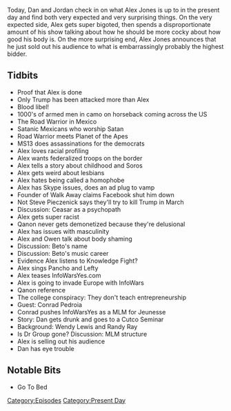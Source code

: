 {{DEFAULTSORT:
    #_EPISODE_0205:September 13, 2018
}}{{Episode
    | title           = September 13, 2018
    | caption         = Listen to this episode on [https://knowledgefight.libsyn.com/knowledge-fight-september-13-2018 Libsyn] [https://open.spotify.com/episode/4Pme6MCRy9cwi5kpWl8sDs Spotify], Read the [[Transcript/205: September 13, 2018|Unofficial Transcript]]
    | episodeNumber   = 205
    | length          = 02:15:44
    | airDate         = September 14, 2018
    | coverageDate    = September 13, 2018
    | episodeType     = [[:Category:Present Day|Present Day]]
    | appearance      = [[George Soros]], [[Not Steve Pieczenick]], [[Owen Shroyer]], [[Conrad Pedroia]], [[Wendy Lewis]], [[Randy Ray]]
    | oocDrop         = My neck is freakishly large
    | previousEpisode = [[204: Sweary Kerry's Larry]]
    | nextEpisode     = [[206: March 4-5, 2009]]
}}

{{Stub}}

Today, Dan and Jordan check in on what Alex Jones is up to in the present day and find both very expected and very surprising things. On the very expected side, Alex gets super bigoted, then spends a disproportionate amount of his show talking about how he should be more cocky about how good his body is. On the more surprising end, Alex Jones announces that he just sold out his audience to what is embarrassingly probably the highest bidder.

==Tidbits==

*Proof that Alex is done
*Only Trump has been attacked more than Alex
*Blood libel!
*1000's of armed men in camo on horseback coming across the US
*The Road Warrior in Mexico
*Satanic Mexicans who worship Satan
*Road Warrior meets Planet of the Apes
*MS13 does assassinations for the democrats
*Alex loves racial profiling
*Alex wants federalized troops on the border
*Alex tells a story about childhood and Soros
*Alex gets weird about lesbians
*Alex hates being called a homophobe
*Alex has Skype issues, does an ad plug to vamp
*Founder of Walk Away claims Facebook shut him down
*Not Steve Pieczenick says they'll try to kill Trump in March
*Discussion: Ceasar as a psychopath
*Alex gets super racist
*Qanon never gets demonetized because they're delusional
*Alex has issues with masculinity
*Alex and Owen talk about body shaming
*Discussion: Beto's name
*Discussion: Beto's music career
*Evidence Alex listens to Knowledge Fight?
*Alex sings Pancho and Lefty
*Alex teases InfoWarsYes.com
*Alex is going to invade Europe with InfoWars
*Qanon reference
*The college conspiracy: They don't teach entrepreneurship
*Guest: Conrad Pedroia
*Conrad pushes InfoWarsYes as a MLM for Jeunesse
*Story: Dan gets drunk and goes to a Cutco Seminar
*Background: Wendy Lewis and Randy Ray
*Is Dr Group gone? Discussion: MLM structure
*Alex is selling out his audience
*Dan has eye trouble

==Notable Bits==

*Go To Bed

[[Category:Episodes]]
[[Category:Present Day]]
